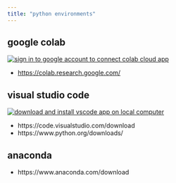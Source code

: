 ```yaml
---
title: "python environments"
---
```


## google colab 

[![sign in to google account to connect colab cloud app](https://img.youtube.com/vi/inN8seMm7UI/0.jpg)](https://www.youtube.com/watch?v=inN8seMm7UI)

- [https://colab.research.google.com/](https://colab.research.google.com/)

## visual studio code

[![download and install vscode app on local computer](https://img.youtube.com/vi/D2cwvpJSBX4/0.jpg)](https://www.youtube.com/watch?v=D2cwvpJSBX4)

- https://code.visualstudio.com/download
- https://www.python.org/downloads/

## anaconda

- https://www.anaconda.com/download
